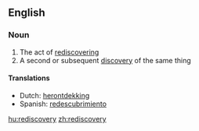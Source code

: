 ==English==

===Noun===
{{en-noun|rediscoveries}}

# The act of [[rediscover]]ing
# A second or subsequent [[discovery]] of the same thing

====Translations====
* Dutch: [[herontdekking]] {{f}}
* Spanish: [[redescubrimiento]] {{m}}

[[hu:rediscovery]]
[[zh:rediscovery]]